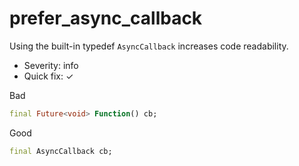 # prefer_async_callback

Using the built-in typedef `AsyncCallback` increases code readability.

- Severity: info
- Quick fix: ✓

Bad

```dart
final Future<void> Function() cb;
```

Good

```dart
final AsyncCallback cb;
```
